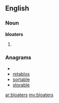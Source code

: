 ==English==

===Noun===
'''bloaters'''

# {{plural of|bloater}}

===Anagrams===
* {{alphagram|abelorst}}
* [[retablos#English|retablos]]
* [[sortable#English|sortable]]
* [[storable#English|storable]]

[[ar:bloaters]]
[[my:bloaters]]